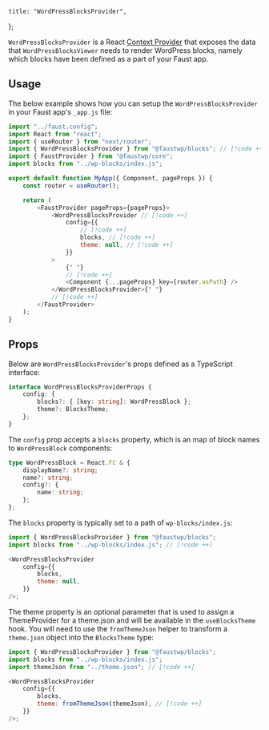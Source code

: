 	title: "WordPressBlocksProvider",
};

`WordPressBlocksProvider` is a React [Context Provider](https://react.dev/reference/react/createContext#provider) that exposes the data that `WordPressBlocksViewer` needs to render WordPress blocks, namely which blocks have been defined as a part of your Faust app.

## Usage

The below example shows how you can setup the `WordPressBlocksProvider` in your Faust app's `_app.js` file:

```js title="pages/_app.js"
import "../faust.config";
import React from "react";
import { useRouter } from "next/router";
import { WordPressBlocksProvider } from "@faustwp/blocks"; // [!code ++]
import { FaustProvider } from "@faustwp/core";
import blocks from "../wp-blocks/index.js";

export default function MyApp({ Component, pageProps }) {
	const router = useRouter();

	return (
		<FaustProvider pageProps={pageProps}>
			<WordPressBlocksProvider // [!code ++]
				config={{
					// [!code ++]
					blocks, // [!code ++]
					theme: null, // [!code ++]
				}}
			>
				{" "}
				// [!code ++]
				<Component {...pageProps} key={router.asPath} />
			</WordPressBlocksProvider>{" "}
			// [!code ++]
		</FaustProvider>
	);
}
```

## Props

Below are `WordPressBlocksProvider`'s props defined as a TypeScript interface:

```ts
interface WordPressBlocksProviderProps {
	config: {
		blocks?: { [key: string]: WordPressBlock };
		theme?: BlocksTheme;
	};
}
```

The `config` prop accepts a `blocks` property, which is an map of block names to `WordPressBlock` components:

```ts
type WordPressBlock = React.FC & {
	displayName?: string;
	name?: string;
	config?: {
		name: string;
	};
};
```

The `blocks` property is typically set to a path of `wp-blocks/index.js`:

```js
import { WordPressBlocksProvider } from "@faustwp/blocks";
import blocks from "../wp-blocks/index.js"; // [!code ++]

<WordPressBlocksProvider
	config={{
		blocks,
		theme: null,
	}}
/>;
```

The theme property is an optional parameter that is used to assign a ThemeProvider for a theme.json and will be available in the `useBlocksTheme` hook. You will need to use the `fromThemeJson` helper to transform a `theme.json` object into the `BlocksTheme` type:

```js
import { WordPressBlocksProvider } from "@faustwp/blocks";
import blocks from "../wp-blocks/index.js";
import themeJson from "../theme.json"; // [!code ++]

<WordPressBlocksProvider
	config={{
		blocks,
		theme: fromThemeJson(themeJson), // [!code ++]
	}}
/>;
```
